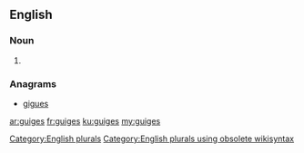 ==English==

===Noun===
{{head|en}}

# {{plural of|guige}}

===Anagrams===
* [[gigues#English|gigues]]

[[Category:English plurals]][[Category:English plurals using obsolete wikisyntax]]

[[ar:guiges]]
[[fr:guiges]]
[[ku:guiges]]
[[my:guiges]]